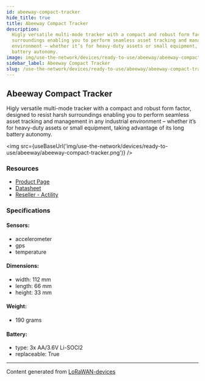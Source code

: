 ```yaml
---
id: abeeway-compact-tracker
hide_title: true
title: Abeeway Compact Tracker
description:
  Higly versatile multi-mode tracker with a compact and robust form factor, designed to resist harsh
  surroundings enabling you to perform seamless asset tracking and management in any industrial
  environment – whether it’s for heavy-duty assets or small equipment, taking advantage of its long
  battery autonomy.
image: img/use-the-network/devices/ready-to-use/abeeway/abeeway-compact-tracker.png
sidebar_label: Abeeway Compact Tracker
slug: /use-the-network/devices/ready-to-use/abeeway/abeeway-compact-tracker
---
```



## Abeeway Compact Tracker

Higly versatile multi-mode tracker with a compact and robust form factor, designed to resist harsh
surroundings enabling you to perform seamless asset tracking and management in any industrial
environment – whether it’s for heavy-duty assets or small equipment, taking advantage of its long
battery autonomy.

<img
  src={useBaseUrl('img/use-the-network/devices/ready-to-use/abeeway/abeeway-compact-tracker.png')}
/>

### Resources

- [Product Page](https://www.abeeway.com/compact-tracker/)
- [Datasheet](https://www.abeeway.com/wp-content/uploads/2020/10/Abeeway_Compact-data-sheet_08.pdf)
- [Reseller - Actility](https://market.thingpark.com/catalog/product/view/id/11554/s/abeeway-compact-tracker/?___store=default)

### Specifications

#### Sensors:

- accelerometer
- gps
- temperature

#### Dimensions:

- width: 112 mm
- length: 66 mm
- height: 33 mm

#### Weight:

- 190 grams

#### Battery:

- type: 3x AA/3.6V Li-SOCl2
- replaceable: True

---

Content generated from [LoRaWAN-devices](https://github.com/TheThingsNetwork/lorawan-devices)
